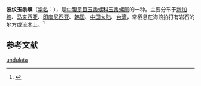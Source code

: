 {{Speciesbox
| name = 波纹玉黍螺
| image = 
| image_width = 
| status = LC
| status_system = IUCN3.1
| genus = Littoraria
| species = undulata
| authority = (Gray, 1839)
}}
'''波纹玉黍螺'''（[[学名|学名]]：{{lang|la|'''''Littoraria undulata'''''}}），是[[中腹足目|中腹足目]][[玉黍螺科|玉黍螺科]][[玉黍螺属|玉黍螺属]]的一种。主要分布于[[新加坡|新加坡]]、[[马来西亚|马来西亚]]、[[印度尼西亚|印度尼西亚]]、[[韩国|韩国]]、[[中国大陆|中国大陆]]、[[台湾|台湾]]，常栖息在海浪拍打有岩石的地方或流木上。<ref>{{cite web|url=http://shell.sinica.edu.tw/chinese/shellbase_detail.php?science_no=290|title=国际贝库：波纹玉黍螺|publisher=台湾贝类资料库|accessdate=2009-08-11|archive-date=2016-03-04|archive-url=https://web.archive.org/web/20160304091719/http://shell.sinica.edu.tw/chinese/shellbase_detail.php?science_no=290|dead-url=no}}</ref>

== 参考文献 ==
{{reflist|2}}
{{Taxonbar|from=Q6653315}}

[[Category:玉黍螺属|undulata]]